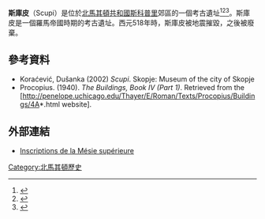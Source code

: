 '''斯庫皮'''（Scupi）是位於[[北馬其頓共和國|北馬其頓共和國]][[斯科普里|斯科普里]]郊區的一個考古遺址<ref>{{cite book|title=Dictionary of Greek and Roman Geography|editor-first=William|editor-last=Smith|editor-link=威廉·史密斯_(辞书编纂家)|place=London|publisher=Walton and Maberly, Upper Gower Street and Ivy Lane, Paternoster Row; John Murray, Albemarle Street|year=1854|url=http://www.perseus.tufts.edu/hopper/text?doc=Perseus%3Atext%3A1999.04.0064%3Aalphabetic+letter%3DS%3Aentry+group%3D8%3Aentry%3Dscupi-geo|chapter=Scupi|access-date=2015-10-02|archive-date=2020-09-18|archive-url=https://web.archive.org/web/20200918093032/http://www.perseus.tufts.edu/hopper/text?doc=Perseus%3Atext%3A1999.04.0064%3Aalphabetic+letter%3DS%3Aentry+group%3D8%3Aentry%3Dscupi-geo|dead-url=no}}</ref><ref>{{cite book|author=[[Ptolemy|Ptolemy]]|title=[[Geography_(Ptolemy)|Geography]]|chapter=III.9.6|chapter-url=https://archive.org/stream/bub_gb_4ksBAAAAMAAJ#page/n214/mode/1up|language=el}}</ref><ref>{{cite book|author=[[Stephanus_of_Byzantium|Stephanus of Byzantium]]|title=Ethnika kat' epitomen|url=https://archive.org/stream/stephanibyzanti00meingoog#page/n590/mode/1up|chapter=Σκοῦποι|language=el}}</ref>。斯庫皮是一個羅馬帝國時期的考古遺址。西元518年時，斯庫皮被地震摧毀，之後被廢棄。
==參考資料==
{{reflist}}
*Koraćević, Dušanka (2002) ''Scupi''. Skopje: Museum of the city of Skopje
*Procopius. (1940). ''The Buildings, Book IV (Part 1)''. Retrieved from the [http://penelope.uchicago.edu/Thayer/E/Roman/Texts/Procopius/Buildings/4A*.html website].
{{coord |42|00.996|N|021|23.524|E|region:MK_type:landmark|display=title}}
==外部連結==
{{Commons category|Scupi|斯庫皮}}
* [https://web.archive.org/web/20090725092947/http://www.moesia-superior.rs/ Inscriptions de la Mésie supérieure]

[[Category:北馬其頓歷史|Category:北馬其頓歷史]]